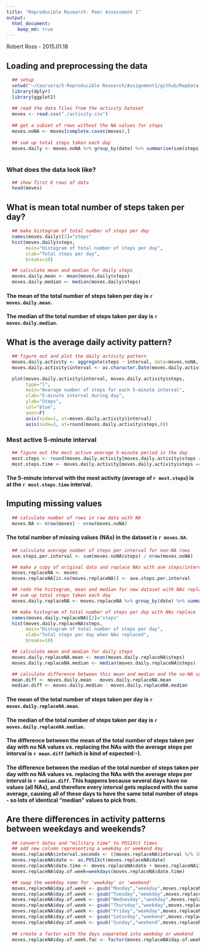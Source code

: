 ```yaml
---
title: "Reproducible Research: Peer Assessment 1"
output: 
  html_document:
    keep_md: true
---
```

Robert Ross - 2015.01.18


## Loading and preprocessing the data

```r
  ## setup
  setwd("~/Coursera/5-Reproducible Research/Assignment1/github/RepData_PeerAssessment1")
  library(dplyr)
  library(ggplot2)
  
  ## read the data files from the activity Dataset
  moves <- read.csv("./activity.csv")
  
  ## get a subset of rows without the NA values for steps
  moves.noNA <- moves[complete.cases(moves),]
  
  ## sum up total steps taken each day
  moves.daily <- moves.noNA %>% group_by(date) %>% summarise(sum(steps))
  
```

### What does the data look like?

```r
  ## show first 6 rows of data
  head(moves)  
```

## What is mean total number of steps taken per day?

```r
  ## make histogram of total number of steps per day
  names(moves.daily)[2]="steps"
  hist(moves.daily$steps, 
       main="Histogram of total number of steps per day", 
       xlab="Total steps per day",
       breaks=10)

  ## calculate mean and median for daily steps
  moves.daily.mean <- mean(moves.daily$steps)
  moves.daily.median <- median(moves.daily$steps)
```

#### The mean of the total number of steps taken per day is `r moves.daily.mean`.


#### The median of the total number of steps taken per day is `r moves.daily.median`.








## What is the average daily activity pattern?

```r
  ## figure out and plot the daily activity pattern
  moves.daily.activity <- aggregate(steps ~ interval, data=moves.noNA, mean)
  moves.daily.activity$interval <- as.character.Date(moves.daily.activity$interval)

  plot(moves.daily.activity$interval, moves.daily.activity$steps, 
       type="l", 
       main="Average number of steps for each 5-minute interval",
       xlab="5-minute interval during day", 
       ylab="Steps", 
       col="blue", 
       axes=F)
       axis(side=1, at=moves.daily.activity$interval)
       axis(side=2, at=round(moves.daily.activity$steps,0))
```

### Most active 5-minute interval


```r
  ## figure out the most active average 5-minute period in the day
  most.steps <- round(moves.daily.activity[moves.daily.activity$steps == max(moves.daily.activity$steps), 2],0)
  most.steps.time <- moves.daily.activity[moves.daily.activity$steps == max(moves.daily.activity$steps), 1]
```

#### The 5-minute interval with the most activity (average of `r most.steps`)     is at the `r most.steps.time` interval.




## Imputing missing values

```r
  ## calculate number of rows in raw data with NA
  moves.NA <- nrow(moves) - nrow(moves.noNA)
```

#### The total number of missing values (NAs) in the dataset is `r moves.NA`.


```r
  ## calculate average number of steps per interval for non-NA rows
  ave.steps.per.interval <- sum(moves.noNA$steps) / nrow(moves.noNA)

  ## make a copy of original data and replace NAs with ave steps/interval
  moves.replaceNA <- moves
  moves.replaceNA[is.na(moves.replaceNA)] <- ave.steps.per.interval

  ## redo the histogram, mean and median for new dataset with NAs replaced
  ## sum up total steps taken each day
  moves.daily.replaceNA <- moves.replaceNA %>% group_by(date) %>% summarise(sum(steps))

  ## make histogram of total number of steps per day with NAs replace
  names(moves.daily.replaceNA)[2]="steps"
  hist(moves.daily.replaceNA$steps, 
       main="Histogram of total number of steps per day", 
       xlab="Total steps per day when NAs replaced",
       breaks=10)

  ## calculate mean and median for daily steps
  moves.daily.replaceNA.mean <- mean(moves.daily.replaceNA$steps)
  moves.daily.replaceNA.median <- median(moves.daily.replaceNA$steps)

  ## calculate difference between this mean and median and the no-NA values
  mean.diff <- moves.daily.mean - moves.daily.replaceNA.mean
  median.diff <- moves.daily.median - moves.daily.replaceNA.median
```

#### The mean of the total number of steps taken per day is `r moves.daily.replaceNA.mean`.


#### The median of the total number of steps taken per day is `r moves.daily.replaceNA.median`.


#### The difference between the mean of the total number of steps taken per day with no NA values vs. replacing the NAs with the average steps per interval is `r mean.diff` (which is kind of expected:-).


#### The difference between the median of the total number of steps taken per day with no NA values vs. replacing the NAs with the average steps per interval is `r median.diff`. This happens because several days have no values (all NAs), and therefore every interval gets replaced with the same average, causing all of these days to have the same total number of steps - so lots of identical "median" values to pick from.




## Are there differences in activity patterns between weekdays and weekends?

```r
  ## convert dates and "military time" to POSIXct times
  ## add new column representing a weekday or weekend day
  moves.replaceNA$interval.seconds <- ((moves.replaceNA$interval %/% 100) * 3600) + ((moves.replaceNA$interval %% 100) * 60)
  moves.replaceNA$date <- as.POSIXct(moves.replaceNA$date)
  moves.replaceNA$date.time <- moves.replaceNA$date + moves.replaceNA$interval.seconds
  moves.replaceNA$day.of.week=weekdays(moves.replaceNA$date.time)

  ## swap the weekday name for 'weekday' or 'weekend'
  moves.replaceNA$day.of.week <- gsub("Monday","weekday",moves.replaceNA$day.of.week)
  moves.replaceNA$day.of.week <- gsub("Tuesday","weekday",moves.replaceNA$day.of.week)
  moves.replaceNA$day.of.week <- gsub("Wednesday","weekday",moves.replaceNA$day.of.week)
  moves.replaceNA$day.of.week <- gsub("Thursday","weekday",moves.replaceNA$day.of.week)
  moves.replaceNA$day.of.week <- gsub("Friday","weekday",moves.replaceNA$day.of.week)
  moves.replaceNA$day.of.week <- gsub("Saturday","weekend",moves.replaceNA$day.of.week)
  moves.replaceNA$day.of.week <- gsub("Sunday","weekend",moves.replaceNA$day.of.week)
  
  ## create a factor with the days separated into weekday or weekend
  moves.replaceNA$day.of.week.fac <- factor(moves.replaceNA$day.of.week, labels=c("weekday","weekend"))

```